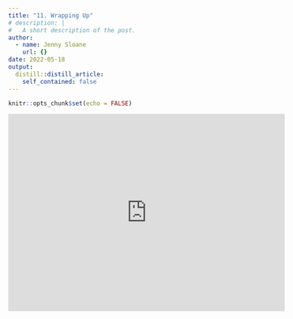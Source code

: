 ```yaml
---
title: "11. Wrapping Up"
# description: |
#   A short description of the post.
author:
  - name: Jenny Sloane
    url: {}
date: 2022-05-18
output:
  distill::distill_article:
    self_contained: false
---
```



```r
knitr::opts_chunk$set(echo = FALSE)
```

<iframe width="560" height="400" src="https://www.youtube.com/embed/6TDri47WUJE" title="YouTube video player" frameborder="0" allow="accelerometer; autoplay; clipboard-write; encrypted-media; gyroscope; picture-in-picture" allowfullscreen></iframe>


